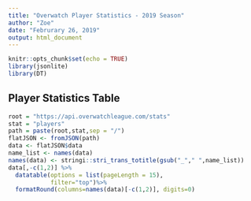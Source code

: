 ```yaml
---
title: "Overwatch Player Statistics - 2019 Season"
author: "Zoe"
date: "Februrary 26, 2019"
output: html_document
---
```




```r
knitr::opts_chunk$set(echo = TRUE)
library(jsonlite)
library(DT)

```

## Player Statistics Table
```r
root = "https://api.overwatchleague.com/stats"
stat = "players"
path = paste(root,stat,sep = "/")
flatJSON <- fromJSON(path)
data <- flatJSON$data
name_list <- names(data)
names(data) <- stringi::stri_trans_totitle(gsub("_"," ",name_list))
data[,-c(1,2)] %>%
  datatable(options = list(pageLength = 15),
            filter="top")%>%
  formatRound(columns=names(data)[-c(1,2)], digits=0)


```
